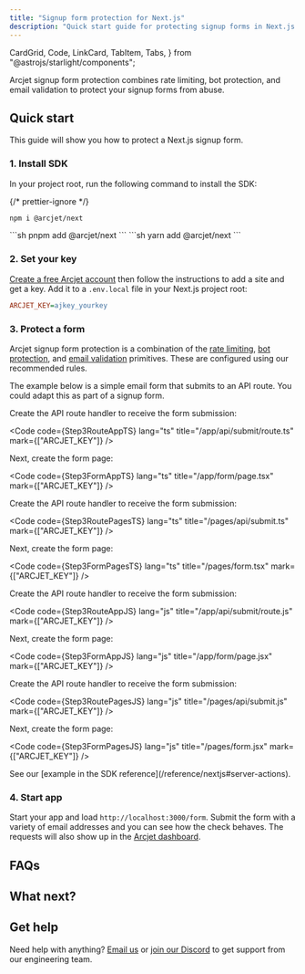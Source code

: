 ```yaml
---
title: "Signup form protection for Next.js"
description: "Quick start guide for protecting signup forms in Next.js."
---
```


  CardGrid,
  Code,
  LinkCard,
  TabItem,
  Tabs,
} from "@astrojs/starlight/components";

Arcjet signup form protection combines rate limiting, bot protection, and email
validation to protect your signup forms from abuse.

<WhatIsArcjet />

## Quick start

This guide will show you how to protect a Next.js signup form.

### 1. Install SDK

In your project root, run the following command to install the SDK:

{/* prettier-ignore */}
<Tabs>
<TabItem label="npm">
```sh
npm i @arcjet/next
```
</TabItem>
<TabItem label="pnpm">
```sh
pnpm add @arcjet/next
```
</TabItem>
<TabItem label="yarn">
```sh
yarn add @arcjet/next
```
</TabItem>
</Tabs>

### 2. Set your key

[Create a free Arcjet account](https://app.arcjet.com) then follow the
instructions to add a site and get a key. Add it to a `.env.local` file in your
Next.js project root:

```ini title=".env.local"
ARCJET_KEY=ajkey_yourkey
```

### 3. Protect a form

Arcjet signup form protection is a combination of the [rate
limiting](/rate-limiting/quick-start/nextjs), [bot
protection](/bot-protection/quick-start?f=next-js), and [email
validation](/email-validation/quick-start/nextjs) primitives. These are
configured using our recommended rules.

The example below is a simple email form that submits to an API route. You could
adapt this as part of a signup form.

<Tabs>
<TabItem label="TS (App)">
Create the API route handler to receive the form submission:

<Code
  code={Step3RouteAppTS}
  lang="ts"
  title="/app/api/submit/route.ts"
  mark={["ARCJET_KEY"]}
/>

Next, create the form page:

<Code
  code={Step3FormAppTS}
  lang="ts"
  title="/app/form/page.tsx"
  mark={["ARCJET_KEY"]}
/>

</TabItem>
<TabItem label="TS (Pages)">

Create the API route handler to receive the form submission:

<Code
  code={Step3RoutePagesTS}
  lang="ts"
  title="/pages/api/submit.ts"
  mark={["ARCJET_KEY"]}
/>

Next, create the form page:

<Code
  code={Step3FormPagesTS}
  lang="ts"
  title="/pages/form.tsx"
  mark={["ARCJET_KEY"]}
/>

</TabItem>
<TabItem label="JS (App Router)">

Create the API route handler to receive the form submission:

<Code
  code={Step3RouteAppJS}
  lang="js"
  title="/app/api/submit/route.js"
  mark={["ARCJET_KEY"]}
/>

Next, create the form page:

<Code code={Step3FormAppJS} lang="js" title="/app/form/page.jsx" mark={["ARCJET_KEY"]} />
</TabItem>
<TabItem label="JS (Pages Router)">

Create the API route handler to receive the form submission:

<Code
  code={Step3RoutePagesJS}
  lang="js"
  title="/pages/api/submit.js"
  mark={["ARCJET_KEY"]}
/>

Next, create the form page:

<Code
  code={Step3FormPagesJS}
  lang="js"
  title="/pages/form.jsx"
  mark={["ARCJET_KEY"]}
/>

</TabItem>
<TabItem label="Server Actions">
See our [example in the SDK reference](/reference/nextjs#server-actions).
</TabItem>
</Tabs>

### 4. Start app

Start your app and load `http://localhost:3000/form`. Submit the form with a
variety of email addresses and you can see how the check behaves. The requests
will also show up in the [Arcjet dashboard](https://app.arcjet.com).

## FAQs

<FAQs />

## What next?

<CardGrid>
  <LinkCard
    title="Signup form protection reference"
    href="/signup-protection/reference/nextjs"
    description="Full details about signup form protection."
  />
  <LinkCard
    title="SDK reference"
    href="/reference/nextjs"
    description="Next.js SDK reference guide."
  />
  <LinkCard
    title="Testing"
    href="/testing"
    description="Write tests for your rules."
  />
</CardGrid>

## Get help

Need help with anything? [Email us](mailto:support@arcjet.com) or [join our
Discord](https://discord.gg/TPra6jqZDC) to get support from our
engineering team.

<Comments />

